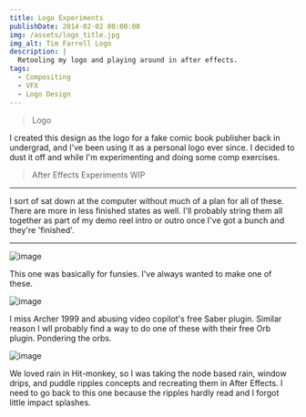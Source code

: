 ```yaml
---
title: Logo Experiments
publishDate: 2014-02-02 00:00:00
img: /assets/logo_title.jpg
img_alt: Tim Farrell Logo
description: |
  Retooling my logo and playing around in after effects.
tags:
  - Compositing
  - VFX
  - Logo Design
---
```


> Logo

I created this design as the logo for a fake comic book publisher back in undergrad, and I've been using it 
as a personal logo ever since. I decided to dust it off and while I'm experimenting and doing some comp 
exercises.

> After Effects Experiments WIP

---

I sort of sat down at the computer without much of a plan for all of these. There are more in less finished states as well.
I'll probably string them all together as part of my demo reel intro or outro once I've got a bunch and they're 'finished'.

---

![image](/assets/Comp_1.gif)

This one was basically for funsies. I've always wanted to make one of these.

![image](/assets/Comp_2.gif)

I miss Archer 1999 and abusing video copilot's free Saber plugin. Similar reason I wll probably find a way to 
do one of these with their free Orb plugin. Pondering the orbs.

![image](/assets/Comp_3.gif)

We loved rain in Hit-monkey, so I was taking the node based rain, window drips, and puddle ripples concepts and 
recreating them in After Effects. I need to go back to this one because the ripples hardly read and I forgot little impact splashes. 